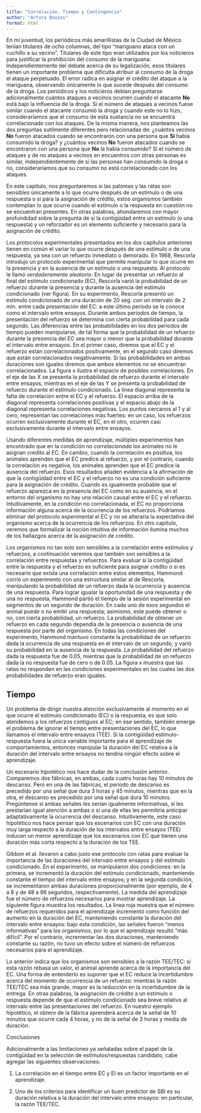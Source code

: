 ```yaml
---
title: "Correlación, Tiempo y Contingencia"
author: "Arturo Bouzas" 
format: html
---
```

En mi juventud, los periódicos más amarillistas de la Ciudad de México tenían titulares de ocho columnas, del tipo “mariguano ataca con un cuchillo a su vecino”. Titulares de este tipo eran utilizados por los noticieros para justificar la prohibición del consumo de la mariguana. Independientemente del debate acerca de su legalización, esos titulares tienen un importante problema que dificulta atribuir al consumo de la droga el ataque perpetuado. El error radica en asignar el crédito del ataque a la mariguana, observando únicamente lo que sucede después del consumo de la droga. Los periódicos y los noticieros debían preguntarse adicionalmente cuántos ataques a vecinos ocurren cuando el atacante **No** está bajo la influencia de la droga. Si el número de ataques a vecinos fuese similar cuando el atacante consumió la droga y cuando este no lo hizo, consideraríamos que el consumo de esta sustancia no se encuentra correlacionado con los ataques. De la misma manera, nos planteamos las dos preguntas sutilmente diferentes pero relacionadas de: ¿cuántos vecinos **No** fueron atacados cuando se encontraron con una persona que **Sí** había consumido la droga? y ¿cuántos vecinos **No** fueron atacados cuando se encontraron con una persona que **No** la había consumido? Si el número de ataques y de no ataques a vecinos en encuentros con otras personas es similar, independientemente de si las personas han consumido la droga o no, consideraríamos que su consumo no está correlacionado con los ataques.

En este capítulo, nos preguntaremos si las palomas y las ratas son sensibles únicamente a lo que ocurre después de un estímulo o de una respuesta o si para la asignación de crédito, estos organismos también contemplan lo que ocurre cuando el estímulo o la respuesta en cuestión no se encuentran presentes. En otras palabras, ahondaremos con mayor profundidad sobre la pregunta de si la contigüidad entre un estímulo (o una respuesta) y un reforzador es un elemento suficiente y necesario para la asignación de crédito.


Los protocolos experimentales presentados en los dos capítulos anteriores tienen en común el variar lo que ocurre después de una estímulo o de una respuesta, ya sea con un refuerzo inmediato o demorado. En 1968, Rescorla introdujo un protocolo experimental que permite manipular lo que ocurre en la presencia y en la ausencia de un estímulo o una respuesta. Al protocolo le llamó *verdaderamente aleatorio*. En lugar de presentar un refuerzo al final del estímulo condicionado (EC), Rescorla varió la probabilidad de un refuerzo durante la presencia y durante la ausencia del estímulo condicionado (ver figura). En su experimento, Rescorla presentó un estímulo condicionado de una duración de 20 seg. con un intervalo de 2 min. entre cada presentación del EC: a este último periodo se le conoce como el intervalo entre ensayos. Durante ambos periodos de tiempo, la presentación del refuerzo se determina con cierta probabilidad para cada segundo. Las diferencias entre las probabilidades en los dos periodos de tiempo pueden manipularse, de tal forma que la probabilidad de un refuerzo durante la presencia del EC sea mayor o menor que la probabilidad durante el intervalo entre ensayos. En el primer caso, diremos que el EC y el refuerzo están correlacionados positivamente, en el segundo caso diremos que están correlacionados negativamente. Si las probabilidades en ambas duraciones son iguales diremos que ambos elementos no se encuentran correlacionados. La figura x ilustra el espacio de posibles correlaciones. En el eje de las X se presenta la probabilidad de refuerzo durante el intervalo entre ensayos, mientras en el eje de las Y se presenta la probabilidad de refuerzo durante el estímulo condicionado. La línea diagonal representa la falta de correlación entre el EC y el refuerzo. El espacio arriba de la diagonal representa correlaciones positivas y el espacio abajo de la diagonal representa correlaciones negativas. Los puntos cercanos al 1 y al cero, representan las correlaciones más fuertes: en un caso, los refuerzos ocurren exclusivamente durante el EC, en el otro, ocurren casi exclusivamente durante el intervalo entre ensayos. 

Usando diferentes medidas de aprendizaje, múltiples experimentos han encontrado que en la condición *no correlacionada* los animales no le asignan crédito al EC. En cambio, cuando la correlación es positiva, los animales aprenden que el EC predice al refuerzo, y por el contrario, cuando la correlación es negativa, los animales aprenden que el EC predice la ausencia del refuerzo. Esos resultados añaden evidencia a la afirmación de que la contigüidad entre el EC y el refuerzo no es una condición suficiente para la asignación de crédito. Cuando es igualmente probable que el refuerzo aparezca en la presencia del EC como en su ausencia, en el entorno del organismo no hay una relación causal entre el EC y el refuerzo. Intuitivamente, en la condición no correlacionada, el EC no proporciona información alguna acerca de la ocurrencia de los refuerzos. Podríamos eliminar del protocolo experimental el EC y no se alteraría la expectativa del organismo acerca de la ocurrencia de los refuerzos. En otro capítulo, veremos que formalizar la noción intuitiva de información ilumina muchos de los hallazgos acerca de la asignación de crédito.

Los organismos no tan solo son sensibles a la correlación entre estímulos y refuerzos, a continuación veremos que también son sensibles a la correlación entre respuestas y refuerzos. Para evaluar si la contigüidad entre la respuesta y el refuerzo es suficiente para asignar crédito o si es necesario que exista una correlación entre estos elementos, Hammond corrió un experimento con una estructura similar al de Rescorla, manipulando la probabilidad de un refuerzo dada la ocurrencia y ausencia de una respuesta. Para lograr igualar la oportunidad de una respuesta y de una no respuesta, Hammond partió el tiempo de la sesión experimental en segmentos de un segundo de duración. En cada uno de esos segundos el animal puede o no emitir una respuesta; asimismo, este puede obtener o no, con cierta probabilidad, un refuerzo. La probabilidad de obtener un refuerzo en cada segundo dependía de la presencia o ausencia de una respuesta por parte del organismo.
En todas las condiciones del experimento, Hammond mantuvo constante la probabilidad de un refuerzo dada la ocurrencia de una respuesta en el intervalo de un segundo, y varió su probabilidad en la ausencia de la respuesta. La probabilidad del refuerzo dada la respuesta fue de 0.05, mientras que la probabilidad de un refuerzo dada la no respuesta fue de cero o de 0.05. La figura x muestra que las ratas no responden en las condiciones experimentales en las cuales las dos probabilidades de refuerzo eran iguales. 


## Tiempo

Un problema de dirigir nuestra atención exclusivamente al momento en el que ocurre el estímulo condicionado (EC) o la respuesta, es que solo atendemos a los refuerzos contiguos al EC; en ese sentido, también emerge el problema de ignorar el tiempo entre presentaciones del EC, lo que llamamos el intervalo entre ensayos (TEE). Si la contigüidad estímulo-respuesta fuera la única variable importante para el aprendizaje de comportamientos, entonces manipular la duración del EC relativa a la duración del intervalo entre ensayos no tendría ningún efecto sobre el aprendizaje.

Un escenario hipotético nos hace dudar de la conclusión anterior. Comparemos dos fábricas, en ambas, cada cuatro horas hay 10 minutos de descanso. Pero en una de las fábricas, el período de descanso es precedido por una señal que dura 3 horas y 45 minutos, mientras que en la otra, el descanso es precedido por una señal que dura 10 minutos. Pregúntense si ambas señales les serían igualmente informativas, si les prestarían igual atención a ambas o si una de ellas les permitiría anticipar adaptativamente la ocurrencia del descanso. Intuitivamente, este caso hipotético nos hace pensar que los escenarios con EC con una duración muy larga respecto a la duración de los intervalos entre ensayos (TEE) inducen un menor aprendizaje que los escenarios con EC que tienen una duración más corta respecto a la duración de los TEE. 

Gibbon et al. llevaron a cabo justo ese protocolo con ratas para evaluar la importancia de las duraciones del intervalo entre ensayos y del estímulo condicionado. En el experimento, se manipularon dos condiciones: en la primera, se incrementó la duración del estímulo condicionado, manteniendo constante el tiempo del intervalo entre ensayos; y en la segunda condición, se incrementaron ambas duraciones proporcionalmente (por ejemplo, de 4 a 8 y de 48 a 96 segundos, respectivamente). La medida del aprendizaje fue el número de refuerzos necesarios para mostrar aprendizaje. La siguiente figura muestra los resultados. La línea roja muestra que el número de refuerzos requeridos para el aprendizaje incrementó como función del aumento en la duración del EC, manteniendo constante la duración del intervalo entre ensayos: bajo esta condición, las señales fueron “menos informativas” para los organismos, por lo que el aprendizaje resultó “más difícil”. Por el contrario, incrementar las dos duraciones, manteniendo constante su razón, no tuvo un efecto sobre el número de refuerzos necesarios para el aprendizaje.

Lo anterior indica que los organismos son sensibles a la razón TEE/TEC: si esta razón rebasa un valor, el animal aprende acerca de la importancia del EC. Una forma de entenderlo es suponer que el EC reduce la incertidumbre acerca del momento de ocurrencia de un refuerzo: mientras la razón TEE/TEC sea más grande, mayor es la reducción en la incertidumbre de la entrega. En otras palabras, la asignación de crédito a un estímulo o respuesta depende de que el estímulo condicionado sea breve relativo al intervalo entre las presentaciones del refuerzo. En nuestro ejemplo hipotético, el obrero de la fábrica aprenderá acerca de la señal de 10 minutos que ocurre cada 4 horas, y no de la señal de 3 horas y media de duración.

Conclusiones

Adicionalmente a las limitaciones ya señaladas sobre el papel de la contigüidad en la selección de estímulos/respuestas candidato, cabe agregar las siguientes observaciones: 

1. La correlación en el tiempo entre EC y EI es un factor importante en el aprendizaje.

2. Uno de los criterios para identificar un buen predictor de SBI es su duración relativa a la duración del intervalo entre ensayos: en particular, la razón TEE/TEC.

